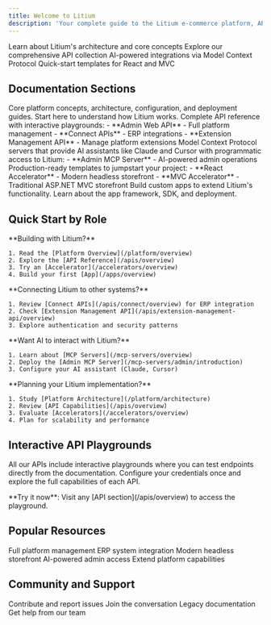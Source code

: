 ```yaml
---
title: Welcome to Litium
description: 'Your complete guide to the Litium e-commerce platform, APIs, and development tools'
---
```


<CardGroup cols={2}>
  <Card
    title="Platform Overview"
    icon="building"
    href="/platform/overview"
  >
    Learn about Litium's architecture and core concepts
  </Card>
  <Card
    title="APIs"
    icon="code"
    href="/apis/overview"
  >
    Explore our comprehensive API collection
  </Card>
  <Card
    title="MCP Servers"
    icon="server"
    href="/mcp-servers/overview"
  >
    AI-powered integrations via Model Context Protocol
  </Card>
  <Card
    title="Accelerators"
    icon="rocket"
    href="/accelerators/overview"
  >
    Quick-start templates for React and MVC
  </Card>
</CardGroup>

## Documentation Sections

<AccordionGroup>
  <Accordion title="Platform" icon="building">
    Core platform concepts, architecture, configuration, and deployment guides. Start here to understand how Litium works.
  </Accordion>
  
  <Accordion title="APIs" icon="code">
    Complete API reference with interactive playgrounds:
    - **Admin Web API** - Full platform management
    - **Connect APIs** - ERP integrations
    - **Extension Management API** - Manage platform extensions
  </Accordion>
  
  <Accordion title="MCP Servers" icon="server">
    Model Context Protocol servers that provide AI assistants like Claude and Cursor with programmatic access to Litium:
    - **Admin MCP Server** - AI-powered admin operations
  </Accordion>
  
  <Accordion title="Accelerators" icon="rocket">
    Production-ready templates to jumpstart your project:
    - **React Accelerator** - Modern headless storefront
    - **MVC Accelerator** - Traditional ASP.NET MVC storefront
  </Accordion>
  
  <Accordion title="Apps" icon="puzzle-piece">
    Build custom apps to extend Litium's functionality. Learn about the app framework, SDK, and deployment.
  </Accordion>
</AccordionGroup>

## Quick Start by Role

<Tabs>
  <Tab title="Developers">
    **Building with Litium?**
    
    1. Read the [Platform Overview](/platform/overview)
    2. Explore the [API Reference](/apis/overview)
    3. Try an [Accelerator](/accelerators/overview)
    4. Build your first [App](/apps/overview)
  </Tab>
  
  <Tab title="Integrators">
    **Connecting Litium to other systems?**
    
    1. Review [Connect APIs](/apis/connect/overview) for ERP integration
    2. Check [Extension Management API](/apis/extension-management-api/overview)
    3. Explore authentication and security patterns
  </Tab>
  
  <Tab title="AI Developers">
    **Want AI to interact with Litium?**
    
    1. Learn about [MCP Servers](/mcp-servers/overview)
    2. Deploy the [Admin MCP Server](/mcp-servers/admin/introduction)
    3. Configure your AI assistant (Claude, Cursor)
  </Tab>
  
  <Tab title="Architects">
    **Planning your Litium implementation?**
    
    1. Study [Platform Architecture](/platform/architecture)
    2. Review [API Capabilities](/apis/overview)
    3. Evaluate [Accelerators](/accelerators/overview)
    4. Plan for scalability and performance
  </Tab>
</Tabs>

## Interactive API Playgrounds

All our APIs include interactive playgrounds where you can test endpoints directly from the documentation. Configure your credentials once and explore the full capabilities of each API.

<Info>
  **Try it now**: Visit any [API section](/apis/overview) to access the playground.
</Info>

## Popular Resources

<CardGroup cols={3}>
  <Card title="Admin Web API" icon="shield-halved" href="/apis/admin-web-api/overview">
    Full platform management
  </Card>
  <Card title="Connect ERP API" icon="database" href="/apis/connect/erp-api/overview">
    ERP system integration
  </Card>
  <Card title="React Accelerator" icon="react" href="/accelerators/react/overview">
    Modern headless storefront
  </Card>
  <Card title="Admin MCP Server" icon="robot" href="/mcp-servers/admin/introduction">
    AI-powered admin access
  </Card>
  <Card title="Building Apps" icon="puzzle-piece" href="/apps/overview">
    Extend platform capabilities
  </Card>
</CardGroup>

## Community and Support

<CardGroup cols={2}>
  <Card title="GitHub" icon="github" href="https://github.com/tonnguyen/litium-admin-mcp-server">
    Contribute and report issues
  </Card>
  <Card title="Discord Community" icon="discord" href="https://discord.gg/litium">
    Join the conversation
  </Card>
  <Card title="Official Docs" icon="book" href="https://docs.litium.com">
    Legacy documentation
  </Card>
  <Card title="Support Portal" icon="life-ring" href="https://support.litium.com">
    Get help from our team
  </Card>
</CardGroup>

